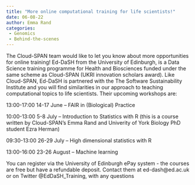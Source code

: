 ```yaml
---
title: "More online computational training for life scientists!"
date: 06-08-22
author: Emma Rand
categories:
 - Genomics
 - Behind-the-scenes
---
```


The Cloud-SPAN team would like to let you know about more opportunities for online training! Ed-DaSH from the University of Edinburgh, is a Data Science training programme for Health and Biosciences funded under the same scheme as Cloud-SPAN (UKRI innovation scholars award). Like Cloud-SPAN, Ed-DaSH is partnered with the The Software Sustainability Institute and you will find similarities in our approach to teaching computational topics to life scientists. Their upcoming workshops are:

13:00-17:00 14-17 June – FAIR in (Biological) Practice

10:00-13:00 5-8 July – Introduction to Statistics with R (this is a course written by Cloud-SPAN's Emma Rand and Univerity of York Biology PhD student Ezra Herman)

09:30-13:00 26-29 July – High dimensional statistics with R

13:00-16:00 23-26 August – Machine learning

 You can register via the University of Edinburgh ePay system - the courses are free but have a refundable deposit. Contact them at ed-dash@ed.ac.uk or on Twitter @EdDaSH_Training, with any questions

